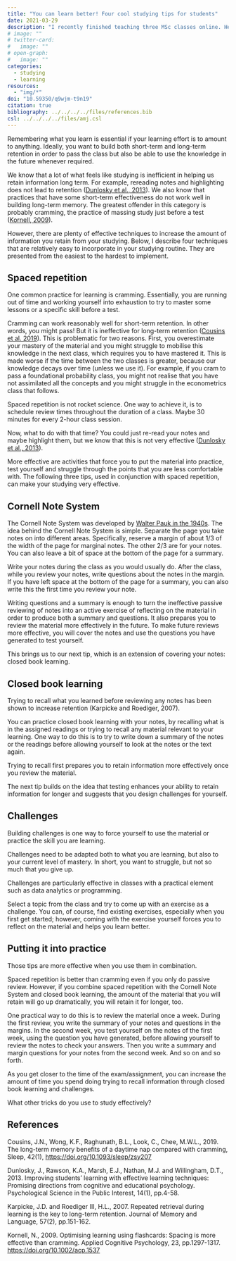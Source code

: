 ```yaml
---
title: "You can learn better! Four cool studying tips for students"
date: 2021-03-29
description: "I recently finished teaching three MSc classes online. Here is what I learned."
# image: ""
# twitter-card:
#   image: ""
# open-graph:
#   image: ""
categories:
  - studying
  - learning
resources:
  - "img/*"
doi: "10.59350/q9wjm-t9n19"
citation: true
bibliography: ../../../../files/references.bib
csl: ../../../../files/amj.csl
---
```



Remembering what you learn is essential if your learning effort is to amount to anything. Ideally, you want to build both short-term and long-term retention in order to pass the class but also be able to use the knowledge in the future whenever required.

We know that a lot of what feels like studying is inefficient in helping us retain information long term. For example, rereading notes and highlighting does not lead to retention ([Dunlosky et al., 2013](http://ses.enseigne.ac-lyon.fr/spip/IMG/pdf/dunloskyimprovinglearning.pdf)). We also know that practices that have some short-term effectiveness do not work well in building long-term memory. The greatest offender in this category is probably cramming, the practice of massing study just before a test ([Kornell, 2009](http://citeseerx.ist.psu.edu/viewdoc/download?doi=10.1.1.712.3459&rep=rep1&type=pdf)).

However, there are plenty of effective techniques to increase the amount of information you retain from your studying. Below, I describe four techniques that are relatively easy to incorporate in your studying routine. They are presented from the easiest to the hardest to implement.

## Spaced repetition

One common practice for learning is cramming. Essentially, you are running out of time and working yourself into exhaustion to try to master some lessons or a specific skill before a test. 

Cramming can work reasonably well for short-term retention. In other words, you might pass! But it is ineffective for long-term retention ([Cousins et al. 2019](https://core.ac.uk/download/pdf/237386196.pdf)). This is problematic for two reasons. First, you overestimate your mastery of the material and you might struggle to mobilise this knowledge in the next class, which requires you to have mastered it. This is made worse if the time between the two classes is greater, because our knowledge decays over time (unless we use it). For example, if you cram to pass a foundational probability class, you might not realise that you have not assimilated all the concepts and you might struggle in the econometrics class that follows.

Spaced repetition is not rocket science. One way to achieve it, is to schedule review times throughout the duration of a class. Maybe 30 minutes for every 2-hour class session. 

Now, what to do with that time? You could just re-read your notes and maybe highlight them, but we know that this is not very effective ([Dunlosky et al., 2013](http://ses.enseigne.ac-lyon.fr/spip/IMG/pdf/dunloskyimprovinglearning.pdf)).

More effective are activities that force you to put the material into practice, test yourself and struggle through the points that you are less comfortable with. The following three tips, used in conjunction with spaced repetition, can make your studying very effective.

## Cornell Note System

The Cornell Note System was developed by [Walter Pauk in the 1940s](https://en.wikipedia.org/wiki/Cornell_Notes). The idea behind the Cornell Note System is simple. Separate the page you take notes on into different areas. Specifically, reserve a margin of about 1/3 of the width of the page for marginal notes. The other 2/3 are for your notes. You can also leave a bit of space at the bottom of the page for a summary.

Write your notes during the class as you would usually do. After the class, while you review your notes, write questions about the notes in the margin. If you have left space at the bottom of the page for a summary, you can also write this the first time you review your note.

Writing questions and a summary is enough to turn the ineffective passive reviewing of notes into an active exercise of reflecting on the material in order to produce both a summary and questions. It also prepares you to review the material more effectively in the future. To make future reviews more effective, you will cover the notes and use the questions you have generated to test yourself.

This brings us to our next tip, which is an extension of covering your notes: closed book learning.

## Closed book learning

Trying to recall what you learned before reviewing any notes has been shown to increase retention (Karpicke and Roediger, 2007).

You can practice closed book learning with your notes, by recalling what is in the assigned readings or trying to recall any material relevant to your learning. One way to do this is to try to write down a summary of the notes or the readings before allowing yourself to look at the notes or the text again.

Trying to recall first prepares you to retain information more effectively once you review the material.

The next tip builds on the idea that testing enhances your ability to retain information for longer and suggests that you design challenges for yourself.

## Challenges

Building challenges is one way to force yourself to use the material or practice the skill you are learning. 

Challenges need to be adapted both to what you are learning, but also to your current level of mastery. In short, you want to struggle, but not so much that you give up.

Challenges are particularly effective in classes with a practical element such as data analytics or programming. 

Select a topic from the class and try to come up with an exercise as a challenge. You can, of course, find existing exercises, especially when you first get started; however, coming with the exercise yourself forces you to reflect on the material and helps you learn better.

## Putting it into practice

Those tips are more effective when you use them in combination.

Spaced repetition is better than cramming even if you only do passive review. However, if you combine spaced repetition with the Cornell Note System and closed book learning, the amount of the material that you will retain will go up dramatically, you will retain it for longer, too.

One practical way to do this is to review the material once a week. During the first review, you write the summary of your notes and questions in the margins. In the second week, you test yourself on the notes of the first week, using the question you have generated, before allowing yourself to review the notes to check your answers. Then you write a summary and margin questions for your notes from the second week. And so on and so forth.

As you get closer to the time of the exam/assignment, you can increase the amount of time you spend doing trying to recall information through closed book learning and challenges.

What other tricks do you use to study effectively?

## References

Cousins, J.N., Wong, K.F., Raghunath, B.L., Look, C., Chee, M.W.L., 2019. The long-term memory benefits of a daytime nap compared with cramming, Sleep, 42(1), [https://doi.org/10.1093/sleep/zsy207](https://doi.org/10.1093/sleep/zsy207)

Dunlosky, J., Rawson, K.A., Marsh, E.J., Nathan, M.J. and Willingham, D.T., 2013. Improving students’ learning with effective learning techniques: Promising directions from cognitive and educational psychology. Psychological Science in the Public Interest, 14(1), pp.4-58.

Karpicke, J.D. and Roediger III, H.L., 2007. Repeated retrieval during learning is the key to long-term retention. Journal of Memory and Language, 57(2), pp.151-162.

Kornell, N., 2009. Optimising learning using flashcards: Spacing is more effective than cramming. Applied Cognitive Psychology, 23, pp.1297-1317. [https://doi.org/10.1002/acp.1537](https://doi.org/10.1002/acp.1537)